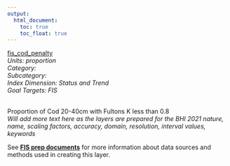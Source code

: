 ```yaml
---
output:
  html_document:
    toc: true
    toc_float: true
---
```


[fis_cod_penalty](https://github.com/OHI-Baltic/bhi-prep/blob/master/layers/fis_cod_penalty_bhi2019.csv)\
*Units: proportion*\
*Category:*\
*Subcategory:*\
*Index Dimension: Status and Trend*\
*Goal Targets: FIS*\
<br>

Proportion of Cod 20-40cm with Fultons K less than 0.8\
*Will add more text here as the layers are prepared for the BHI 2021*
*nature, name, scaling factors, accuracy, domain, resolution, interval values, keywords*

See [**FIS prep documents**](https://github.com/OHI-Baltic/bhi-prep/blob/master/prep/FIS/v2021/fis_prep.md) for more information about data sources and methods used in creating this layer.

<br>

